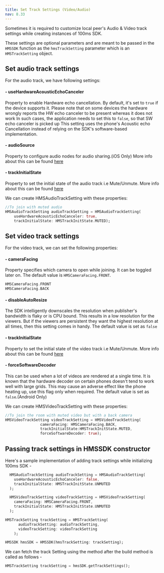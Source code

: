 ```yaml
---
title: Set Track Settings (Video/Audio)
nav: 8.33
---
```


Sometimes it is required to customize local peer's Audio & Video track settings while creating instances of 100ms SDK.

These settings are optional parameters and are meant to be passed in the `HMSSDK` function as the `hmsTrackSetting` parameter which is an `HMSTrackSetting` object.

## Set audio track settings

For the audio track, we have following settings:

#### - useHardwareAcousticEchoCanceler

Property to enable Hardware echo cancellation. By default, it's set to `true` if the device supports it.
Please note that on some devices the hardware wrongly reports the HW echo canceler to be present whereas it does not work
In such cases, the application needs to set this to `false`, so that SW echo canceler is picked up
This setting uses the phone's Acoustic echo Cancellation instead of relying on the SDK's software-based implementation.

#### - audioSource

Property to configure audio nodes for audio sharing.(iOS Only) More info about this can be found [here](/flutter/v2/how--to-guides/set-up-video-conferencing/local-audio-share#i-os-setup)

#### - trackInitialState

Property to set the initial state of the audio track i.e Mute/Unmute. More info about this can be found [here](/flutter/v2/how--to-guides/set-up-video-conferencing/mute#setting-video-and-mic-off-while-joining)

We can create HMSAudioTrackSetting with these properties:

```dart
//To join with muted audio
HMSAudioTrackSetting audioTrackSetting = HMSAudioTrackSetting(
    useHardwareAcousticEchoCanceler: true,
    trackInitialState: HMSTrackInitState.MUTED);
```

## Set video track settings

For the video track, we can set the following properties:

#### - cameraFacing

Property specifies which camera to open while joining. It can be toggled later on. The default value is `HMSCameraFacing.FRONT`.

```dart
HMSCameraFacing.FRONT
HMSCameraFacing.BACK
```

#### - disableAutoResize

The SDK intelligently downscales the resolution when publisher's bandwidth is flaky or is CPU bound. This results in a low resolution for the viewers. But if the viewers are persistent they want the highest resolution at all times, then this setting comes in handy.
The default value is set as `false`

#### - trackInitialState

Property to set the initial state of the video track i.e Mute/Unmute. More info about this can be found [here](/flutter/v2/how--to-guides/set-up-video-conferencing/mute#setting-video-and-mic-off-while-joining)

#### - forceSoftwareDecoder

This can be used when a lot of videos are rendered at a single time. It is known that the hardware decoder on certain phones doesn't tend to work well with large grids.
This may cause an adverse effect like the phone heating up, use this flag only when required. The default value is set as `false`.(Android Only)

We can create HMSVideoTrackSetting with these properties:

```dart
//To join the room with muted video but with a back camera
HMSVideoTrackSetting videoTrackSetting = HMSVideoTrackSetting(
                cameraFacing: HMSCameraFacing.BACK,
                trackInitialState:HMSTrackInitState.MUTED,
                forceSoftwareDecoder: true);
```

## Passing track settings in HMSSDK constructor

Here's a sample implementation of adding track settings while initializing 100ms SDK -

```dart
  HMSAudioTrackSetting audioTrackSetting = HMSAudioTrackSetting(
    useHardwareAcousticEchoCanceler: false,
    trackInitialState: HMSTrackInitState.UNMUTED
  );

  HMSVideoTrackSetting videoTrackSetting = HMSVideoTrackSetting(
    cameraFacing: HMSCameraFacing.FRONT,
    trackInitialState: HMSTrackInitState.UNMUTED
  );

HMSTrackSetting trackSetting = HMSTrackSetting(
      audioTrackSetting: audioTrackSetting,
      videoTrackSetting: videoTrackSetting
    );

HMSSDK hmsSDK = HMSSDK(hmsTrackSetting: trackSetting);
```

We can fetch the track Setting using the method after the build method is called as follows -

```dart
HMSTrackSetting trackSetting = hmsSDK.getTrackSettings();
```
